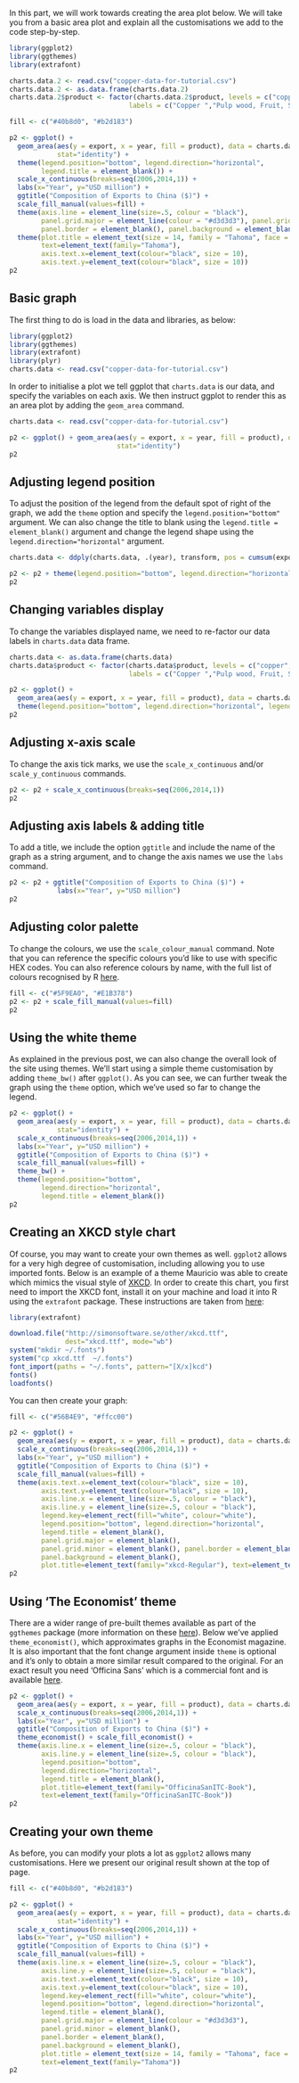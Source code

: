 In this part, we will work towards creating the area plot below. We will take you from a basic area plot and explain all the customisations we add to the code step-by-step.

```r
library(ggplot2)
library(ggthemes)
library(extrafont)

charts.data.2 <- read.csv("copper-data-for-tutorial.csv")
charts.data.2 <- as.data.frame(charts.data.2)
charts.data.2$product <- factor(charts.data.2$product, levels = c("copper","others"), 
                              labels = c("Copper ","Pulp wood, Fruit, Salmon & Others"))

fill <- c("#40b8d0", "#b2d183")

p2 <- ggplot() + 
  geom_area(aes(y = export, x = year, fill = product), data = charts.data.2, 
            stat="identity") + 
  theme(legend.position="bottom", legend.direction="horizontal", 
        legend.title = element_blank()) + 
  scale_x_continuous(breaks=seq(2006,2014,1)) + 
  labs(x="Year", y="USD million") + 
  ggtitle("Composition of Exports to China ($)") + 
  scale_fill_manual(values=fill) + 
  theme(axis.line = element_line(size=.5, colour = "black"), 
        panel.grid.major = element_line(colour = "#d3d3d3"), panel.grid.minor = element_blank(), 
        panel.border = element_blank(), panel.background = element_blank()) + 
  theme(plot.title = element_text(size = 14, family = "Tahoma", face = "bold"), 
        text=element_text(family="Tahoma"), 
        axis.text.x=element_text(colour="black", size = 10), 
        axis.text.y=element_text(colour="black", size = 10)) 
p2
```

## Basic graph

The first thing to do is load in the data and libraries, as below:

```r
library(ggplot2)
library(ggthemes)
library(extrafont)
library(plyr)
charts.data <- read.csv("copper-data-for-tutorial.csv")
```

In order to initialise a plot we tell ggplot that `charts.data` is our data, and specify the variables on each axis. We then instruct ggplot to render this as an area plot by adding the `geom_area` command.

```r
charts.data <- read.csv("copper-data-for-tutorial.csv")

p2 <- ggplot() + geom_area(aes(y = export, x = year, fill = product), data = charts.data, 
                           stat="identity")
p2
```

## Adjusting legend position
To adjust the position of the legend from the default spot of right of the graph, we add the `theme` option and specify the `legend.position="bottom"` argument. We can also change the title to blank using the ` legend.title = element_blank()` argument and change the legend shape using the `legend.direction="horizontal"` argument.

```r
charts.data <- ddply(charts.data, .(year), transform, pos = cumsum(export) - (0.5 * export))

p2 <- p2 + theme(legend.position="bottom", legend.direction="horizontal", legend.title = element_blank())
p2
```

## Changing variables display
To change the variables displayed name, we need to re-factor our data labels in `charts.data` data frame.

```r
charts.data <- as.data.frame(charts.data)
charts.data$product <- factor(charts.data$product, levels = c("copper","others"), 
                              labels = c("Copper ","Pulp wood, Fruit, Salmon & Others"))

p2 <- ggplot() + 
  geom_area(aes(y = export, x = year, fill = product), data = charts.data, stat="identity") + 
  theme(legend.position="bottom", legend.direction="horizontal", legend.title = element_blank())
p2
```

## Adjusting x-axis scale
To change the axis tick marks, we use the `scale_x_continuous` and/or `scale_y_continuous` commands.

```r
p2 <- p2 + scale_x_continuous(breaks=seq(2006,2014,1))
p2
```

## Adjusting axis labels & adding title
To add a title, we include the option `ggtitle` and include the name of the graph as a string argument, and to change the axis names we use the `labs` command.

```r
p2 <- p2 + ggtitle("Composition of Exports to China ($)") + 
            labs(x="Year", y="USD million") 
p2
```

## Adjusting color palette
To change the colours, we use the `scale_colour_manual` command. Note that you can reference the specific colours you'd like to use with specific HEX codes. You can also reference colours by name, with the full list of colours recognised by R [here](http://www.stat.columbia.edu/~tzheng/files/Rcolor.pdf).

```r
fill <- c("#5F9EA0", "#E1B378")
p2 <- p2 + scale_fill_manual(values=fill)
p2
```

## Using the white theme
As explained in the previous post, we can also change the overall look of the site using themes. We'll start using a simple theme customisation by adding `theme_bw() ` after `ggplot()`. As you can see, we can further tweak the graph using the `theme` option, which we've used so far to change the legend.

```r
p2 <- ggplot() +
  geom_area(aes(y = export, x = year, fill = product), data = charts.data, 
            stat="identity") + 
  scale_x_continuous(breaks=seq(2006,2014,1)) + 
  labs(x="Year", y="USD million") + 
  ggtitle("Composition of Exports to China ($)") + 
  scale_fill_manual(values=fill) +
  theme_bw() +
  theme(legend.position="bottom", 
        legend.direction="horizontal", 
        legend.title = element_blank())   
p2
```

## Creating an XKCD style chart
Of course, you may want to create your own themes as well. `ggplot2` allows for a very high degree of customisation, including allowing you to use imported fonts. Below is an example of a theme Mauricio was able to create which mimics the visual style of [XKCD](http://xkcd.com/). In order to create this chart, you first need to import the XKCD font, install it on your machine and load it into R using the `extrafont` package.
These instructions are taken from [here](https://www.google.com.au/url?sa=t&rct=j&q=&esrc=s&source=web&cd=1&ved=0ahUKEwiWzafchdPJAhVBpJQKHe_LDT8QFggbMAA&url=https%3A%2F%2Fcran.r-project.org%2Fweb%2Fpackages%2Fxkcd%2Fvignettes%2Fxkcd-intro.pdf&usg=AFQjCNE-KciGY14e-Q1buYIVmTFC0ht__Q&sig2=DZUwkvIHwfNWtTtkcz94jg):

```r
library(extrafont)

download.file("http://simonsoftware.se/other/xkcd.ttf", 
              dest="xkcd.ttf", mode="wb")
system("mkdir ~/.fonts")
system("cp xkcd.ttf  ~/.fonts")
font_import(paths = "~/.fonts", pattern="[X/x]kcd")
fonts()
loadfonts()
```

You can then create your graph:

```r
fill <- c("#56B4E9", "#ffcc00")

p2 <- ggplot() + 
  geom_area(aes(y = export, x = year, fill = product), data = charts.data, stat="identity") + 
  scale_x_continuous(breaks=seq(2006,2014,1)) + 
  labs(x="Year", y="USD million") + 
  ggtitle("Composition of Exports to China ($)") + 
  scale_fill_manual(values=fill) + 
  theme(axis.text.x=element_text(colour="black", size = 10), 
        axis.text.y=element_text(colour="black", size = 10),
        axis.line.x = element_line(size=.5, colour = "black"),
        axis.line.y = element_line(size=.5, colour = "black"),
        legend.key=element_rect(fill="white", colour="white"),
        legend.position="bottom", legend.direction="horizontal", 
        legend.title = element_blank(),
        panel.grid.major = element_blank(),
        panel.grid.minor = element_blank(), panel.border = element_blank(), 
        panel.background = element_blank(),
        plot.title=element_text(family="xkcd-Regular"), text=element_text(family="xkcd-Regular")) 
p2
```

## Using 'The Economist' theme 
There are a wider range of pre-built themes available as part of the `ggthemes` package (more information on these [here](https://cran.r-project.org/web/packages/ggthemes/vignettes/ggthemes.html)). Below we've applied `theme_economist()`, which approximates graphs in the Economist magazine. It is also important that the font change argument inside `theme` is optional and it's only to obtain a more similar result compared to the original. For an exact result you need 'Officina Sans' which is a commercial font and is available [here](http://www.myfonts.com/fonts/itc/officina-sans/).

```r
p2 <- ggplot() +
  geom_area(aes(y = export, x = year, fill = product), data = charts.data, stat="identity") + 
  scale_x_continuous(breaks=seq(2006,2014,1)) + 
  labs(x="Year", y="USD million") + 
  ggtitle("Composition of Exports to China ($)") +
  theme_economist() + scale_fill_economist() +
  theme(axis.line.x = element_line(size=.5, colour = "black"), 
        axis.line.y = element_line(size=.5, colour = "black"),
        legend.position="bottom", 
        legend.direction="horizontal", 
        legend.title = element_blank(),
        plot.title=element_text(family="OfficinaSanITC-Book"),
        text=element_text(family="OfficinaSanITC-Book"))   
p2
```

<!--
## Using 'Five Thirty Eight' theme
Below we've applied `theme_fivethirtyeight()`, which approximates graphs in the nice [FiveThirtyEight](http://fivethirtyeight.com/) website. Again, it is also important that the font change is optional and it's only to obtain a more similar result compared to the original. For an exact result you need 'Atlas Grotesk' which is a commercial font and is available [here](https://commercialtype.com/catalog/atlas).

```r
p2 <- ggplot() + theme_fivethirtyeight() + scale_fill_fivethirtyeight() +
  geom_area(aes(y = export, x = year, fill = product), data = charts.data, 
            stat="identity") + 
  scale_x_continuous(breaks=seq(2006,2014,1)) + 
  labs(x="Year", y="USD million") + 
  ggtitle("Composition of Exports to China ($)") +
  theme(legend.position="bottom", legend.direction="horizontal", 
        legend.title = element_blank(),
        plot.title=element_text(family="Atlas Grotesk Medium"), 
        text=element_text(family="Atlas Grotesk Light"))  
p2
```
-->

## Creating your own theme
As before, you can modify your plots a lot as `ggplot2` allows many customisations. Here we present our original result shown at the top of page.

```r
fill <- c("#40b8d0", "#b2d183")

p2 <- ggplot() + 
  geom_area(aes(y = export, x = year, fill = product), data = charts.data, 
            stat="identity") + 
  scale_x_continuous(breaks=seq(2006,2014,1)) + 
  labs(x="Year", y="USD million") + 
  ggtitle("Composition of Exports to China ($)") + 
  scale_fill_manual(values=fill) + 
  theme(axis.line.x = element_line(size=.5, colour = "black"), 
        axis.line.y = element_line(size=.5, colour = "black"), 
        axis.text.x=element_text(colour="black", size = 10), 
        axis.text.y=element_text(colour="black", size = 10),
        legend.key=element_rect(fill="white", colour="white"),
        legend.position="bottom", legend.direction="horizontal", 
        legend.title = element_blank(),
        panel.grid.major = element_line(colour = "#d3d3d3"), 
        panel.grid.minor = element_blank(), 
        panel.border = element_blank(), 
        panel.background = element_blank(),
        plot.title = element_text(size = 14, family = "Tahoma", face = "bold"), 
        text=element_text(family="Tahoma"))
p2
```
